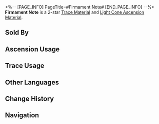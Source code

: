 <%-- [PAGE_INFO]
PageTitle=#Firmament Note#
[END_PAGE_INFO] --%>
{{Item Infobox
|id          = 110231
|image       = Item Firmament Note.png{{subst:void|<!--$UPLOAD:<<SpriteOutput/ItemFigures/110231.png>-<Item Firmament Note.png>-<Item Icons>>-->}}
|type        = Trace Material
|type2       = Light Cone Ascension Material
|invCategory = Upgrade Materials
|rarity      = 2
|effect      = 
|description = Scattered note from the firmament. Used to level up Traces slightly for {{Color|h|Harmony}} characters.
|source1     = [[Calyx (Crimson): Bud of Harmony (undefined)]]
|source2     = [[Embers Exchange]]
|source3     = [[Omni-Synthesizer]] &mdash; Material Exchange
}}
{{Description|A musical note scattered from order. Falling silently from the edge of the clouds, it blends into the symphony of mortal sounds, like a tear dissolving into the sea.<br /><br />''"No one hears it until it dissolves into a song..."''}}
'''Firmament Note''' is a 2-star [[Trace Material]] and [[Light Cone Ascension Material]].

==Sold By==
{{Shop Availability}}

==Ascension Usage==
{{Ascension Usage}}

==Trace Usage==
{{Trace Usage}}

==Other Languages==
{{Other Languages
|en   = Firmament Note
|zhs  = 云际音符
|zht  = 雲際音符
|ja   = 雲端の音符
|ko   = 구름 위 음표
|es   = Nota del firmamento
|fr   = Note du firmament
|ru   = Небесная нота
|th   = Firmament Note
|vi   = Nốt Nhạc Đám Mây
|de   = Himmlische Note
|id   = Firmament Note
|pt   = Nota do Firmamento
}}

==Change History==
{{Change History|2.0}}

==Navigation==
{{Upgrade Material Navbox}}